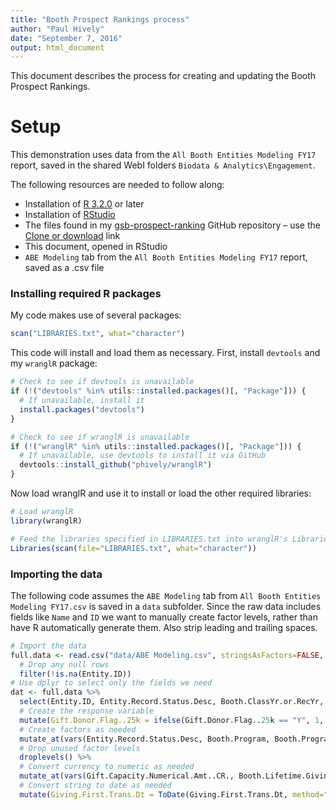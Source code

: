 ```yaml
---
title: "Booth Prospect Rankings process"
author: "Paul Hively"
date: "September 7, 2016"
output: html_document
---
```


This document describes the process for creating and updating the Booth Prospect Rankings.

# Setup

This demonstration uses data from the `All Booth Entities Modeling FY17` report, saved in the shared WebI folders `Biodata & Analytics\Engagement`.

The following resources are needed to follow along:

  * Installation of [R 3.2.0](https://cran.r-project.org/) or later
  * Installation of [RStudio](https://www.rstudio.com/products/RStudio/)
  * The files found in my [gsb-prospect-ranking](https://github.com/phively/gsb-prospect-ranking) GitHub repository -- use the [Clone or download](https://github.com/phively/gsb-prospect-ranking/archive/master.zip) link
  * This document, opened in RStudio
  * `ABE Modeling` tab from the `All Booth Entities Modeling FY17` report, saved as a .csv file

### Installing required R packages

My code makes use of several packages:

```r
scan("LIBRARIES.txt", what="character")
```

This code will install and load them as necessary. First, install `devtools` and my `wranglR` package:

```r
# Check to see if devtools is unavailable
if (!("devtools" %in% utils::installed.packages()[, "Package"])) {
  # If unavailable, install it
  install.packages("devtools")
}

# Check to see if wranglR is unavailable
if (!("wranglR" %in% utils::installed.packages()[, "Package"])) {
  # If unavailable, use devtools to install it via GitHub
  devtools::install_github("phively/wranglR")
}
```

Now load wranglR and use it to install or load the other required libraries:

```r
# Load wranglR
library(wranglR)

# Feed the libraries specified in LIBRARIES.txt into wranglR's Libraries() function
Libraries(scan(file="LIBRARIES.txt", what="character"))
```

### Importing the data

The following code assumes the `ABE Modeling` tab from `All Booth Entities Modeling FY17.csv` is saved in a `data` subfolder. Since the raw data includes fields like `Name` and `ID` we want to manually create factor levels, rather than have R automatically generate them. Also strip leading and trailing spaces.

```r
# Import the data
full.data <- read.csv("data/ABE Modeling.csv", stringsAsFactors=FALSE, strip.white=TRUE) %>%
  # Drop any null rows
  filter(!is.na(Entity.ID))
# Use dplyr to select only the fields we need
dat <- full.data %>%
  select(Entity.ID, Entity.Record.Status.Desc, Booth.ClassYr.or.RecYr, Booth.Program, Booth.Program.Group, Entity.Degreed.Alum.Undergrad.Ind, Entity.Ever.FacStaff.Ind, Entity.Parent.Ind, Bus.Title.High.Lvl, Employ.Years.At.Current.Company, Pref.Addr.State.Cd, Pref.Addr.Country.Desc, Gift.Capacity.Numerical.Amt..CR., Research.Capacity, Research.Non.Capacity, Booth.Lifetime.Giving, Giving.FYs.of.Giving, Giving.FY.in.Last.5, Giving.Booth.Allocations.Supported, Giving.Booth.Gifts.Count, Giving.Booth.AF.Gifts, Giving.Ever.Pledged.to.Booth, Gift.Donor.Flag..25k, Giving.AF.Scholarship, Giving.Student.Support, Giving.First.Trans.Dt, Giving.First.Trans.Amt, Spouse.Married.UC.Booth, Rel.Known.Tos.Count, Action.Visit.Count..BUS., Action.NonVisit.Count..BUS., Committees..BUS., Committee.in.Last.3.FY, Committee.Reunion.Active, Vol.Acts..BUS., Vol.Acts.Event.Speaker, Events.Vol.Speaker, Vol.Acts.Was.Club.President, Vol.Act.Student.Supporter, Alloc.Stewardee.Student.Support, Student.Acts..BUS., Student.Acts..BUS..Leader, Scholarships.Count, Awards..BUS., Events.Attended..BUS., Events.Attended..BUS..Reunion, Events.Attended..BUS..Student, Events.Attended.in.Last.3.FY..BUS., Nonprofit.Leadership.Flag, Non.UChicago.Notable.Vol.Flag, In.Magazine) %>%
  # Create the response variable
  mutate(Gift.Donor.Flag..25k = ifelse(Gift.Donor.Flag..25k == "Y", 1, 0)) %>%
  # Create factors as needed
  mutate_at(vars(Entity.Record.Status.Desc, Booth.Program, Booth.Program.Group, Entity.Degreed.Alum.Undergrad.Ind, Entity.Ever.FacStaff.Ind, Entity.Parent.Ind, Pref.Addr.State.Cd, Pref.Addr.Country.Desc, Giving.Ever.Pledged.to.Booth, Spouse.Married.UC.Booth, Nonprofit.Leadership.Flag, Non.UChicago.Notable.Vol.Flag, In.Magazine), as.factor) %>%
  # Drop unused factor levels
  droplevels() %>%
  # Convert currency to numeric as needed
  mutate_at(vars(Gift.Capacity.Numerical.Amt..CR., Booth.Lifetime.Giving, Giving.First.Trans.Amt), CurrencyToNumeric) %>%
  # Convert string to date as needed
  mutate(Giving.First.Trans.Dt = ToDate(Giving.First.Trans.Dt, method="mdy"))
```
